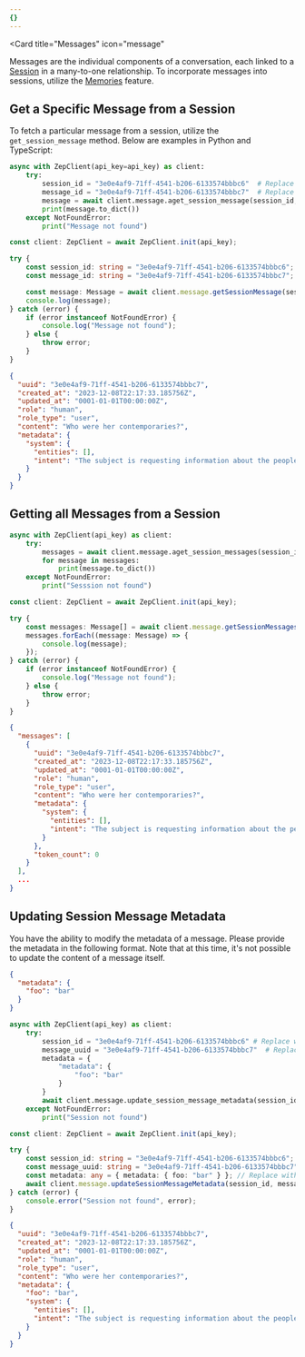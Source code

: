 ```yaml
---
{}
---
```


<Card
    title="Messages"
    icon="message"
>
Messages are the individual components of a conversation, each linked to a [Session](sessions) in a many-to-one relationship.
To incorporate messages into sessions, utilize the [Memories](memories) feature.
</Card>

## Get a Specific Message from a Session

To fetch a particular message from a session, utilize the `get_session_message` method. Below are examples in Python and TypeScript:

<Tabs group="messages">

<Tab title="Python" group-key="python">

```python
async with ZepClient(api_key=api_key) as client:
    try:
        session_id = "3e0e4af9-71ff-4541-b206-6133574bbbc6"  # Replace with the actual session_id
        message_id = "3e0e4af9-71ff-4541-b206-6133574bbbc7"  # Replace with the actual message_id
        message = await client.message.aget_session_message(session_id, message_id)
        print(message.to_dict())
    except NotFoundError:
        print("Message not found")
```

</Tab>
<Tab title="Typescript" group-key="ts">

```typescript
const client: ZepClient = await ZepClient.init(api_key);

try {
    const session_id: string = "3e0e4af9-71ff-4541-b206-6133574bbbc6"; // Replace with the actual session_id
    const message_id: string = "3e0e4af9-71ff-4541-b206-6133574bbbc7"; // Replace with the actual message_id

    const message: Message = await client.message.getSessionMessage(session_id, message_id);
    console.log(message);
} catch (error) {
    if (error instanceof NotFoundError) {
        console.log("Message not found");
    } else {
        throw error;
    }
}
```

</Tab>
</Tabs>

```json
{
  "uuid": "3e0e4af9-71ff-4541-b206-6133574bbbc7",
  "created_at": "2023-12-08T22:17:33.185756Z",
  "updated_at": "0001-01-01T00:00:00Z",
  "role": "human",
  "role_type": "user",
  "content": "Who were her contemporaries?",
  "metadata": {
    "system": {
      "entities": [],
      "intent": "The subject is requesting information about the people who were living at the same time as the woman in question."
    }
  }
}
```

## Getting all Messages from a Session

<Tabs group="messages">

<Tab title="Python" group-key="python">

```python
async with ZepClient(api_key) as client:
    try:
        messages = await client.message.aget_session_messages(session_id)
        for message in messages:
            print(message.to_dict())
    except NotFoundError:
        print("Sesssion not found")
```
</Tab>
<Tab title="Typescript" group-key="ts">

```typescript
const client: ZepClient = await ZepClient.init(api_key);

try {
    const messages: Message[] = await client.message.getSessionMessages(session_id);
    messages.forEach((message: Message) => {
        console.log(message);
    });
} catch (error) {
    if (error instanceof NotFoundError) {
        console.log("Message not found");
    } else {
        throw error;
    }
}
```
</Tab>
</Tabs>

```json
{
  "messages": [
    {
      "uuid": "3e0e4af9-71ff-4541-b206-6133574bbbc7",
      "created_at": "2023-12-08T22:17:33.185756Z",
      "updated_at": "0001-01-01T00:00:00Z",
      "role": "human",
      "role_type": "user",
      "content": "Who were her contemporaries?",
      "metadata": {
        "system": {
          "entities": [],
          "intent": "The subject is requesting information about the people who were living at the same time as the woman in question."
        }
      },
      "token_count": 0
    }
  ],
  ...
}
```

## Updating Session Message Metadata

You have the ability to modify the metadata of a message. Please provide the metadata in the following format. Note that at this time, it's not possible to update the content of a message itself.

```json 
{
  "metadata": {
    "foo": "bar"
  }
}
```

<Tabs group="messages">

<Tab title="Python" group-key="python">

```python
async with ZepClient(api_key) as client:
    try:
        session_id = "3e0e4af9-71ff-4541-b206-6133574bbbc6" # Replace with the actual session_id
        message_uuid = "3e0e4af9-71ff-4541-b206-6133574bbbc7"  # Replace with the actual message_id
        metadata = {
            "metadata": {
                "foo": "bar"
            }
        }
        await client.message.update_session_message_metadata(session_id, message_id, metadata)
    except NotFoundError:
        print("Session not found")
```
</Tab>
<Tab title="Typescript" group-key="ts">

```typescript
const client: ZepClient = await ZepClient.init(api_key);

try {
    const session_id: string = "3e0e4af9-71ff-4541-b206-6133574bbbc6"; // Replace with the actual session_id
    const message_uuid: string = "3e0e4af9-71ff-4541-b206-6133574bbbc7"; // Replace with the actual message_id
    const metadata: any = { metadata: { foo: "bar" } }; // Replace with the desired metadata
    await client.message.updateSessionMessageMetadata(session_id, message_uuid, metadata);
} catch (error) {
    console.error("Session not found", error);
}
```
</Tab>
</Tabs>

```json
{
  "uuid": "3e0e4af9-71ff-4541-b206-6133574bbbc7",
  "created_at": "2023-12-08T22:17:33.185756Z",
  "updated_at": "0001-01-01T00:00:00Z",
  "role": "human",
  "role_type": "user",
  "content": "Who were her contemporaries?",
  "metadata": {
    "foo": "bar",
    "system": {
      "entities": [],
      "intent": "The subject is requesting information about the people who were living at the same time as the woman in question."
    }
  }
}
```

